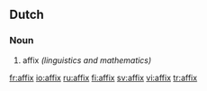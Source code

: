 {{see|Affix}}


==Dutch==
===Noun===
{{nl-noun|g=n}}

# affix ''(linguistics and mathematics)''

[[fr:affix]]
[[io:affix]]
[[ru:affix]]
[[fi:affix]]
[[sv:affix]]
[[vi:affix]]
[[tr:affix]]